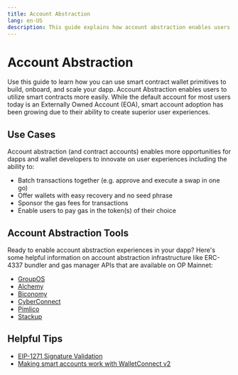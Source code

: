 ```yaml
---
title: Account Abstraction
lang: en-US
description: This guide explains how account abstraction enables users to utilize smart contracts to build, onboard, and scale dapps.
---
```



# Account Abstraction

Use this guide to learn how you can use smart contract wallet primitives to build, onboard, and scale your dapp.
Account Abstraction enables users to utilize smart contracts more easily. While the default account for most users today is an Externally Owned Account (<Reference>EOA</Reference>), smart account adoption has been growing due to their ability to create superior user experiences.

## Use Cases

Account abstraction (and contract accounts) enables more opportunities for dapps and wallet developers to innovate on user experiences including the ability to:

*   Batch transactions together (e.g. approve and execute a swap in one go)
*   Offer wallets with easy recovery and no seed phrase
*   Sponsor the gas fees for transactions
*   Enable users to pay gas in the token(s) of their choice

## Account Abstraction Tools

Ready to enable account abstraction experiences in your dapp? Here's some helpful information on account abstraction infrastructure like ERC-4337 bundler and gas manager APIs that are available on OP Mainnet:

*   [GroupOS](https://docs.groupos.xyz/introduction/group-os)
*   [Alchemy](https://www.alchemy.com/account-abstraction)
*   [Biconomy](https://docs.biconomy.io/)
*   [CyberConnect](https://docs.cyberconnect.me/)
*   [Pimlico](https://docs.pimlico.io/)
*   [Stackup](https://docs.stackup.sh/docs)

## Helpful Tips

*   [EIP-1271 Signature Validation](https://eip1271.io/)
*   [Making smart accounts work with WalletConnect v2](https://safe-global.notion.site/WalletConnect-v2-update-Issues-and-solutions-for-smart-wallets-3fc32fad6af4485fa5823eaebd486819)
